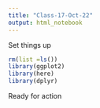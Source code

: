 ```yaml
---
title: "Class-17-Oct-22"
output: html_notebook
---
```


Set things up

```r
rm(list =ls())
library(ggplot2)
library(here)
library(dplyr)
```

Ready for action
